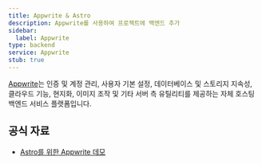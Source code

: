 ```yaml
---
title: Appwrite & Astro
description: Appwrite를 사용하여 프로젝트에 백엔드 추가
sidebar:
  label: Appwrite
type: backend
service: Appwrite
stub: true
---
```


[Appwrite](https://appwrite.io/)는 인증 및 계정 관리, 사용자 기본 설정, 데이터베이스 및 스토리지 지속성, 클라우드 기능, 현지화, 이미지 조작 및 기타 서버 측 유틸리티를 제공하는 자체 호스팅 백엔드 서비스 플랫폼입니다.

## 공식 자료

- [Astro를 위한 Appwrite 데모](https://github.com/appwrite/demos-for-astro)
